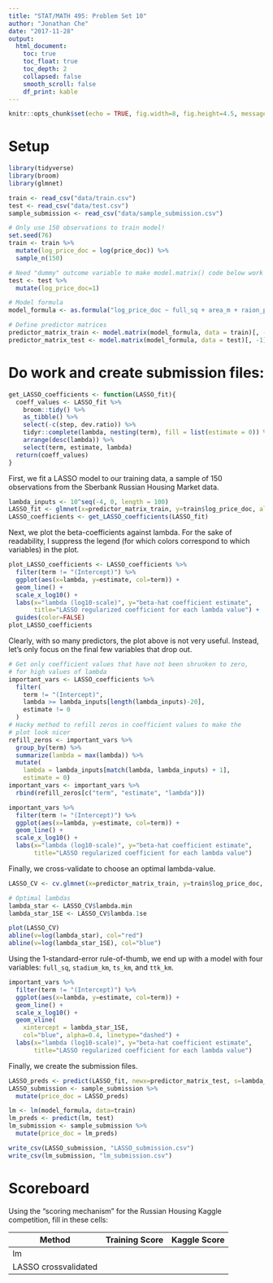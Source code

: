 ```yaml
---
title: "STAT/MATH 495: Problem Set 10"
author: "Jonathan Che"
date: "2017-11-28"
output:
  html_document:
    toc: true
    toc_float: true
    toc_depth: 2
    collapsed: false
    smooth_scroll: false
    df_print: kable
---
```


```r
knitr::opts_chunk$set(echo = TRUE, fig.width=8, fig.height=4.5, message=FALSE, warning = FALSE)
```

# Setup

```r
library(tidyverse)
library(broom)
library(glmnet)

train <- read_csv("data/train.csv")
test <- read_csv("data/test.csv")
sample_submission <- read_csv("data/sample_submission.csv")

# Only use 150 observations to train model!
set.seed(76)
train <- train %>% 
  mutate(log_price_doc = log(price_doc)) %>% 
  sample_n(150)

# Need "dummy" outcome variable to make model.matrix() code below work
test <- test %>% 
  mutate(log_price_doc=1) 

# Model formula
model_formula <- as.formula("log_price_doc ~ full_sq + area_m + raion_popul + green_zone_part + indust_part + children_preschool + preschool_education_centers_raion + children_school + school_education_centers_raion + school_education_centers_top_20_raion + healthcare_centers_raion + university_top_20_raion + sport_objects_raion + additional_education_raion + culture_objects_top_25 + culture_objects_top_25_raion + shopping_centers_raion + office_raion + thermal_power_plant_raion + incineration_raion + oil_chemistry_raion + radiation_raion + railroad_terminal_raion + big_market_raion + nuclear_reactor_raion + detention_facility_raion + full_all + male_f + female_f + young_all + young_male + young_female + work_all + work_male + work_female + ekder_all + ekder_male + ekder_female + ID_metro + metro_min_avto + metro_km_avto + kindergarten_km + school_km + park_km + green_zone_km + industrial_km + water_treatment_km + cemetery_km + incineration_km + railroad_station_avto_km + railroad_station_avto_min + ID_railroad_station_avto + public_transport_station_km + public_transport_station_min_walk + water_km + water_1line + mkad_km + ttk_km + sadovoe_km + bulvar_ring_km + kremlin_km + big_road1_km + ID_big_road1 + big_road1_1line + big_road2_km + ID_big_road2 + railroad_km + railroad_1line + zd_vokzaly_avto_km + ID_railroad_terminal + bus_terminal_avto_km + ID_bus_terminal + oil_chemistry_km + nuclear_reactor_km + radiation_km + power_transmission_line_km + thermal_power_plant_km + ts_km + big_market_km + market_shop_km + fitness_km + swim_pool_km + ice_rink_km + stadium_km + basketball_km + hospice_morgue_km + detention_facility_km + public_healthcare_km + university_km + workplaces_km + shopping_centers_km + office_km + additional_education_km + preschool_km + big_church_km + church_synagogue_km + mosque_km + theater_km + museum_km + exhibition_km + catering_km + green_part_500 + prom_part_500 + office_count_500 + office_sqm_500 + trc_count_500 + trc_sqm_500") 

# Define predictor matrices
predictor_matrix_train <- model.matrix(model_formula, data = train)[, -1]
predictor_matrix_test <- model.matrix(model_formula, data = test)[, -1]
```

# Do work and create submission files:

```r
get_LASSO_coefficients <- function(LASSO_fit){
  coeff_values <- LASSO_fit %>% 
    broom::tidy() %>% 
    as_tibble() %>% 
    select(-c(step, dev.ratio)) %>% 
    tidyr::complete(lambda, nesting(term), fill = list(estimate = 0)) %>% 
    arrange(desc(lambda)) %>% 
    select(term, estimate, lambda)
  return(coeff_values)
}
```

First, we fit a LASSO model to our training data, a sample of 150 observations from the Sberbank Russian Housing Market data.

```r
lambda_inputs <- 10^seq(-4, 0, length = 100)
LASSO_fit <- glmnet(x=predictor_matrix_train, y=train$log_price_doc, alpha = 1, lambda = lambda_inputs)
LASSO_coefficients <- get_LASSO_coefficients(LASSO_fit)
```

Next, we plot the beta-coefficients against lambda. For the sake of readability, I suppress the legend (for which colors correspond to which variables) in the plot.

```r
plot_LASSO_coefficients <- LASSO_coefficients %>% 
  filter(term != "(Intercept)") %>% 
  ggplot(aes(x=lambda, y=estimate, col=term)) +
  geom_line() +
  scale_x_log10() +
  labs(x="lambda (log10-scale)", y="beta-hat coefficient estimate",
       title="LASSO regularized coefficient for each lambda value") +
  guides(color=FALSE)
plot_LASSO_coefficients
```

Clearly, with so many predictors, the plot above is not very useful. Instead, let's only focus on the final few variables that drop out.

```r
# Get only coefficient values that have not been shrunken to zero,
# for high values of lambda
important_vars <- LASSO_coefficients %>%
  filter(
    term != "(Intercept)",
    lambda >= lambda_inputs[length(lambda_inputs)-20],
    estimate != 0
  )
# Hacky method to refill zeros in coefficient values to make the
# plot look nicer
refill_zeros <- important_vars %>%
  group_by(term) %>%
  summarize(lambda = max(lambda)) %>%
  mutate(
    lambda = lambda_inputs[match(lambda, lambda_inputs) + 1],
    estimate = 0)
important_vars <- important_vars %>%
  rbind(refill_zeros[c("term", "estimate", "lambda")])

important_vars %>% 
  filter(term != "(Intercept)") %>% 
  ggplot(aes(x=lambda, y=estimate, col=term)) +
  geom_line() +
  scale_x_log10() +
  labs(x="lambda (log10-scale)", y="beta-hat coefficient estimate",
       title="LASSO regularized coefficient for each lambda value")
```

Finally, we cross-validate to choose an optimal lambda-value.

```r
LASSO_CV <- cv.glmnet(x=predictor_matrix_train, y=train$log_price_doc, alpha=1, lambda=lambda_inputs)

# Optimal lambdas
lambda_star <- LASSO_CV$lambda.min
lambda_star_1SE <- LASSO_CV$lambda.1se
```

```r
plot(LASSO_CV)
abline(v=log(lambda_star), col="red")
abline(v=log(lambda_star_1SE), col="blue")
```

Using the 1-standard-error rule-of-thumb, we end up with a model with four variables: `full_sq`, `stadium_km`, `ts_km`, and `ttk_km`.

```r
important_vars %>% 
  filter(term != "(Intercept)") %>% 
  ggplot(aes(x=lambda, y=estimate, col=term)) +
  geom_line() +
  scale_x_log10() +
  geom_vline(
    xintercept = lambda_star_1SE, 
    col="blue", alpha=0.4, linetype="dashed") +
  labs(x="lambda (log10-scale)", y="beta-hat coefficient estimate",
       title="LASSO regularized coefficient for each lambda value")
```

Finally, we create the submission files.

```r
LASSO_preds <- predict(LASSO_fit, newx=predictor_matrix_test, s=lambda_star_1SE)
LASSO_submission <- sample_submission %>%
  mutate(price_doc = LASSO_preds)

lm <- lm(model_formula, data=train)
lm_preds <- predict(lm, test)
lm_submission <- sample_submission %>%
  mutate(price_doc = lm_preds)

write_csv(LASSO_submission, "LASSO_submission.csv")
write_csv(lm_submission, "lm_submission.csv")
```

# Scoreboard

Using the "scoring mechanism" for the Russian Housing Kaggle competition, fill
in these cells:


Method                | Training Score  | Kaggle Score
--------------------- | -------------   | -------------
lm                    |                 |  
LASSO crossvalidated  |                 |  
